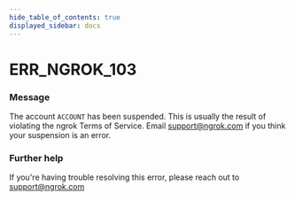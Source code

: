 ```yaml
---
hide_table_of_contents: true
displayed_sidebar: docs
---
```



# ERR_NGROK_103

### Message
The account `ACCOUNT` has been suspended.
This is usually the result of violating the ngrok Terms of Service.
Email support@ngrok.com if you think your suspension is an error.

<ErrorDetails error='err_ngrok_103' />


### Further help
If you're having trouble resolving this error, please reach out to [support@ngrok.com](mailto:support@ngrok.com?subject=Help%20with%20ERR_NGROK_103)

